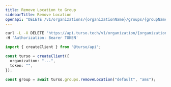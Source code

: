 ```yaml
---
title: Remove Location to Group
sidebarTitle: Remove Location
openapi: "DELETE /v1/organizations/{organizationName}/groups/{groupName}/locations/{location}"
---
```


<RequestExample>

```bash cURL
curl -L -X DELETE 'https://api.turso.tech/v1/organization/{organizationName}/groups/{groupName}/locations/{location}' \
-H 'Authorization: Bearer TOKEN'
```

```ts Node.js
import { createClient } from "@turso/api";

const turso = createClient({
  organization: "...",
  token: "",
});

const group = await turso.groups.removeLocation("default", "ams");
```

</RequestExample>
